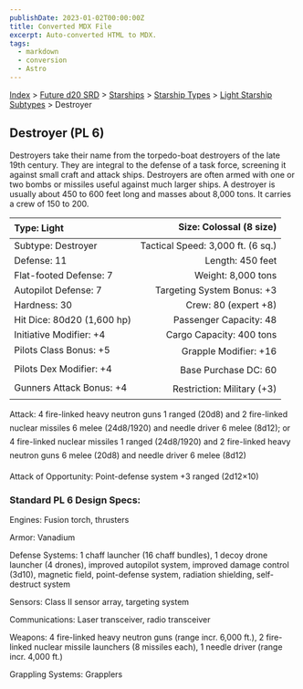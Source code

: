 ```yaml
---
publishDate: 2023-01-02T00:00:00Z
title: Converted MDX File
excerpt: Auto-converted HTML to MDX.
tags:
  - markdown
  - conversion
  - Astro
---
```


[Index](-index) > [Future d20 SRD](future-d20-srd-index) > [Starships](future-d20-srd-starships-index) > [Starship Types](future-d20-srd-starships-starship-types-index) > [Light Starship Subtypes](future-d20-srd-starships-starship-types-light-starship-subtypes-index) > Destroyer

## Destroyer (PL 6)

Destroyers take their name from the torpedo-boat destroyers of the late 19th century. They are integral to the defense of a task force, screening it against small craft and attack ships. Destroyers are often armed with one or two bombs or missiles useful against much larger ships. A destroyer is usually about 450 to 600 feet long and masses about 8,000 tons. It carries a crew of 150 to 200.

| Type: Light                |           Size: Colossal (8 size) |
| :------------------------- | --------------------------------: |
| Subtype: Destroyer         | Tactical Speed: 3,000 ft. (6 sq.) |
| Defense: 11                |                  Length: 450 feet |
| Flat-footed Defense: 7     |                Weight: 8,000 tons |
| Autopilot Defense: 7       |        Targeting System Bonus: +3 |
| Hardness: 30               |              Crew: 80 (expert +8) |
| Hit Dice: 80d20 (1,600 hp) |            Passenger Capacity: 48 |
| Initiative Modifier: +4    |          Cargo Capacity: 400 tons |
| Pilots Class Bonus: +5     |             Grapple Modifier: +16 |
| Pilots Dex Modifier: +4    |              Base Purchase DC: 60 |
| Gunners Attack Bonus: +4   |        Restriction: Military (+3) |

Attack: 4 fire-linked heavy neutron guns 1 ranged (20d8) and 2 fire-linked nuclear missiles 6 melee (24d8/1920) and needle driver 6 melee (8d12); or 4 fire-linked nuclear missiles 1 ranged (24d8/1920) and 2 fire-linked heavy neutron guns 6 melee (20d8) and needle driver 6 melee (8d12)

Attack of Opportunity: Point-defense system +3 ranged (2d12×10)

### Standard PL 6 Design Specs:

Engines: Fusion torch, thrusters

Armor: Vanadium

Defense Systems: 1 chaff launcher (16 chaff bundles), 1 decoy drone launcher (4 drones), improved autopilot system, improved damage control (3d10), magnetic
field, point-defense system, radiation shielding, self-destruct system

Sensors: Class II sensor array, targeting system

Communications: Laser transceiver, radio transceiver

Weapons: 4 fire-linked heavy neutron guns (range incr. 6,000 ft.), 2 fire-linked nuclear missile launchers (8 missiles each), 1 needle driver (range incr.
4,000 ft.)

Grappling Systems: Grapplers
